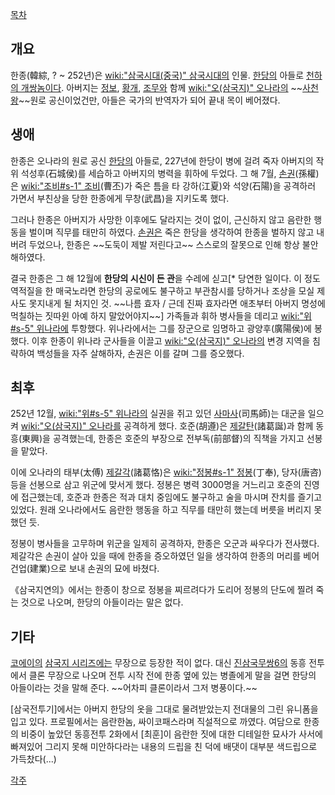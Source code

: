 [[목차]]

== 개요 ==
한종(韓綜, ? ~ 252년)은 [[wiki:"삼국시대(중국)" 삼국시대]]의 인물. [[한당]]의 아들로 [[천하의 개쌍놈]]이다. 아버지는 [[정보]], [[황개]], [[조무]]와 함께 [[wiki:"오(삼국지)" 오나라]]의 ~~[[사천왕]]~~원로 공신이었건만, 아들은 국가의 반역자가 되어 끝내 목이 베어졌다.

== 생애 ==
한종은 오나라의 원로 공신 [[한당]]의 아들로, 227년에 한당이 병에 걸려 죽자 아버지의 작위 석성후(石城侯)를 세습하고 아버지의 병력을 휘하에 두었다. 그 해 7월, [[손권]](孫權)은 [[wiki:"조비#s-1" 조비]](曹丕)가 죽은 틈을 타 강하(江夏)와 석양(石陽)을 공격하러 가면서 부친상을 당한 한종에게 무창(武昌)을 지키도록 했다. 

그러나 한종은 아버지가 사망한 이후에도 달라지는 것이 없이, 근신하지 않고 음란한 행동을 벌이며 직무를 태만히 하였다. [[손권]]은 죽은 한당을 생각하여 한종을 벌하지 않고 내버려 두었으나, 한종은 ~~도둑이 제발 저린다고~~ 스스로의 잘못으로 인해 항상 불안해하였다.

결국 한종은 그 해 12월에 '''한당의 시신이 든 관'''을 수레에 싣고[* 당연한 일이다. 이 정도 역적질을 한 매국노라면 한당의 공로에도 불구하고 부관참시를 당하거나 조상을 모실 제사도 못지내게 될 처지인 것. ~~나름 효자 / 근데 진짜 효자라면 애초부터 아버지 명성에 먹칠하는 짓따윈 아예 하지 말았어야지~~] 가족들과 휘하 병사들을 데리고 [[wiki:"위#s-5" 위나라]]에 투항했다. 위나라에서는 그를 장군으로 임명하고 광양후(廣陽侯)에 봉했다. 이후 한종이 위나라 군사들을 이끌고 [[wiki:"오(삼국지)" 오나라]]의 변경 지역을 침략하여 백성들을 자주 살해하자, 손권은 이를 갈며 그를 증오했다.

== 최후 ==
252년 12월, [[wiki:"위#s-5" 위나라]]의 실권을 쥐고 있던 [[사마사]](司馬師)는 대군을 일으켜 [[wiki:"오(삼국지)" 오나라]]를 공격하게 했다. 호준(胡遵)은 [[제갈탄]](諸葛誕)과 함께 동흥(東興)을 공격했는데, 한종은 호준의 부장으로 전부독(前部督)의 직책을 가지고 선봉을 맡았다. 

이에 오나라의 태부(太傅) [[제갈각]](諸葛恪)은 [[wiki:"정봉#s-1" 정봉]](丁奉), 당자(唐咨) 등을 선봉으로 삼고 위군에 맞서게 했다. 정봉은 병력 3000명을 거느리고 호준의 진영에 접근했는데, 호준과 한종은 적과 대치 중임에도 불구하고 술을 마시며 잔치를 즐기고 있었다. 원래 오나라에서도 음란한 행동을 하고 직무를 태만히 했는데 버릇을 버리지 못했던 듯.

정봉이 병사들을 고무하며 위군을 일제히 공격하자, 한종은 오군과 싸우다가 전사했다. 제갈각은 손권이 살아 있을 때에 한종을 증오하였던 일을 생각하여 한종의 머리를 베어 건업(建業)으로 보내 손권의 묘에 바쳤다.

《삼국지연의》에서는 한종이 창으로 정봉을 찌르려다가 도리어 정봉의 단도에 찔려 죽는 것으로 나오며, 한당의 아들이라는 말은 없다.

== 기타 ==
[[코에이]]의 [[삼국지 시리즈]]에는 무장으로 등장한 적이 없다. 대신 [[진삼국무쌍6]]의 동흥 전투에서 클론 무장으로 나오며 전투 시작 전에 한종 옆에 있는 병졸에게 말을 걸면 한당의 아들이라는 것을 말해 준다. ~~어차피 클론이라서 그저 병풍이다.~~

[삼국전투기]에서는 아버지 한당의 옷을 그대로 물려받았는지 전대물의 그린 유니폼을 입고 있다. 프로필에서는 음란한놈, 싸이코패스라며 직설적으로 까였다. 여담으로 한종의 비중이 높았던 동흥전투 2화에서 [최훈]이 음란한 짓에 대한 디테일한 묘사가 사서에 빠져있어 그리지 못해 미안하다라는 내용의 드립을 친 덕에 배댓이 대부분 색드립으로 가득찼다(...)

[[각주]]
